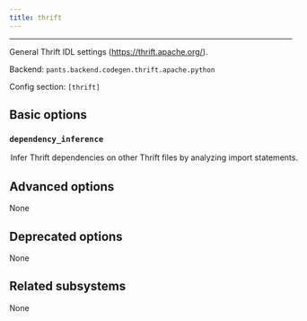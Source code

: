 ```yaml
---
title: thrift
---
```



---

General Thrift IDL settings (https://thrift.apache.org/).

Backend: <span className="color--primary">`pants.backend.codegen.thrift.apache.python`</span>

Config section: <span className="color--primary">`[thrift]`</span>

<span className={styles.options}>

## Basic options

### `dependency_inference`

<Option
  cli_repr={`--[no-]thrift-dependency-inference`}
  env_repr='PANTS_THRIFT_DEPENDENCY_INFERENCE'
  default_repr={`True`}
>

Infer Thrift dependencies on other Thrift files by analyzing import statements.

</Option>

## Advanced options

None

## Deprecated options

None

## Related subsystems

None

</span>
